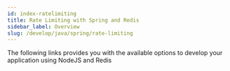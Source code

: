 ```yaml
---
id: index-ratelimiting
title: Rate Limiting with Spring and Redis
sidebar_label: Overview
slug: /develop/java/spring/rate-limiting
---
```



The following links provides you with the available options to develop your application using NodeJS and Redis

<div class="row">

<div class="col">
  <RedisCard
    title="Getting Started"
    description="Rate Limiting with Spring and Redis"
    page="/develop/java/spring/rate-limiting/getting-started"
  />
</div>

<div class="col">
  <RedisCard
    title="Fixed Window Rate Limiting"
    description="Cap the maximum number of requests in a fixed window of time"
    page="/develop/java/spring/rate-limiting/fixed-window"
  />
</div>

  <div class="col">
     <RedisCard
        title="Create a Simple Spring Boot Application using the Spring Initializr"
        description="A basic Spring Web Flux App"
        page="/develop/java/spring/rate-limiting/fixed-window/reactive"
        />
  </div>
</div>

<div class="row">

<div class="col">
  <RedisCard
    title="Atomicity with Lua"
    description="Improving atomicity and performance with Lua"
    page="/develop/java/spring/rate-limiting/fixed-window/reactive-lua"
  />
</div>

<div class="col">
  <RedisCard
    title="Atomicity with Gears"
    description="Improving atomicity and performance with RedisGears"
    page="/develop/java/spring/rate-limiting/fixed-window/reactive-gears"
  />
</div>

</div>
